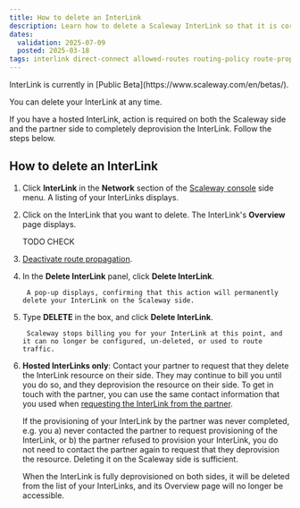 ```yaml
---
title: How to delete an InterLink
description: Learn how to delete a Scaleway InterLink so that it is correctly deprovisioned on both the Scaleway side and (if relevant) the partner side. Follow our step by step guide.
dates:
  validation: 2025-07-09
  posted: 2025-03-18
tags: interlink direct-connect allowed-routes routing-policy route-propagation whitelist range IP announcements BGP
---
```



<Message type="note">
InterLink is currently in [Public Beta](https://www.scaleway.com/en/betas/).
</Message>

You can delete your InterLink at any time. 

If you have a hosted InterLink, action is required on both the Scaleway side and the partner side to completely deprovision the InterLink. Follow the steps below.

## How to delete an InterLink

1. Click **InterLink** in the **Network** section of the [Scaleway console](https://console.scaleway.com) side menu. A listing of your InterLinks displays.

2. Click on the InterLink that you want to delete. The InterLink's **Overview** page displays.

    <Lightbox image={image} alt="A screen in the Scaleway console shows an overview of an InterLink's partner, location, region, bandwidth, creation date, pairing key, and IPv4/IPv6 connectivity status. Underneath are the 'Attached VPC', 'Route propagation' and 'Tags' panels." /> TODO CHECK

3. [Deactivate route propagation](/interlink/how-to/configure-interlink/#how-to-deactivate-route-propagation).

4. In the **Delete InterLink** panel, click **Delete InterLink**. 

        A pop-up displays, confirming that this action will permanently delete your InterLink on the Scaleway side.

5. Type **DELETE** in the box, and click **Delete InterLink**.

        Scaleway stops billing you for your InterLink at this point, and it can no longer be configured, un-deleted, or used to route traffic.

6. **Hosted InterLinks only**: Contact your partner to request that they delete the InterLink resource on their side. They may continue to bill you until you do so, and they deprovision the resource on their side. To get in touch with the partner, you can use the same contact information that you used when [requesting the InterLink from the partner](/interlink/how-to/complete-provisioning/).

    <Message type="note">
    If the provisioning of your InterLink by the partner was never completed, e.g. you a) never contacted the partner to request provisioning of the InterLink, or b) the partner refused to provision your InterLink, you do not need to contact the partner again to request that they deprovision the resource. Deleting it on the Scaleway side is sufficient. 
    </Message>

    When the InterLink is fully deprovisioned on both sides, it will be deleted from the list of your InterLinks, and its Overview page will no longer be accessible.
